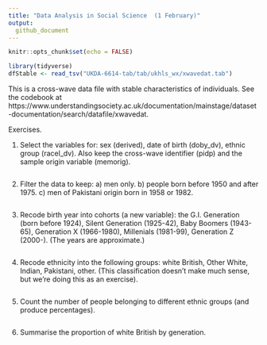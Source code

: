```yaml
---
title: "Data Analysis in Social Science  (1 February)"
output:
  github_document
---
```


```r
knitr::opts_chunk$set(echo = FALSE)
```

```r
library(tidyverse)
dfStable <- read_tsv("UKDA-6614-tab/tab/ukhls_wx/xwavedat.tab")
```

This is a cross-wave data file with stable characteristics of individuals. See the codebook at https://www.understandingsociety.ac.uk/documentation/mainstage/dataset-documentation/search/datafile/xwavedat.

Exercises.

1. Select the variables for: sex (derived), date of birth (doby_dv), ethnic group (racel_dv). Also keep the cross-wave identifier (pidp) and the sample origin variable (memorig).

    ```r

    ```

2. Filter the data to keep:
        a) men only.
        b) people born before 1950 and after 1975.
        c) men of Pakistani origin born in 1958 or 1982. 


    ```r

    ```

3. Recode birth year into cohorts (a new variable): the G.I. Generation (born before 1924), Silent Generation (1925-42), Baby Boomers (1943-65), Generation X (1966-1980), Millenials (1981-99), Generation Z (2000-). (The years are approximate.)

    ```r

    ```

4. Recode ethnicity into the following groups: white British, Other White, Indian, Pakistani, other. (This classification doesn't make much sense, but we're doing this as an exercise).


    ```r

        
    ```


5. Count the number of people belonging to different ethnic groups (and produce percentages). 

    ```r

    ```

6. Summarise the proportion of white British by generation.

    ```r

    ```
